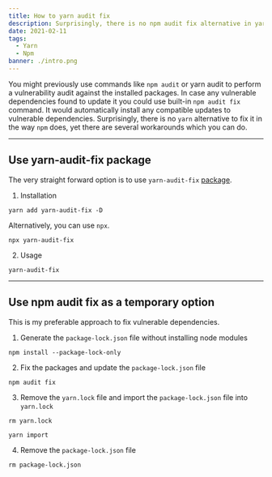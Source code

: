 ```yaml
---
title: How to yarn audit fix
description: Surprisingly, there is no npm audit fix alternative in yarn, yet there are several workarounds which you can do.
date: 2021-02-11
tags:
  - Yarn
  - Npm
banner: ./intro.png
---
```


You might previously use commands like `npm audit` or yarn audit to perform a vulnerability audit against the installed packages. In case any vulnerable dependencies found to update it you could use built-in `npm audit fix` command. It would automatically install any compatible updates to vulnerable dependencies. Surprisingly, there is no `yarn` alternative to fix it in the way `npm` does, yet there are several workarounds which you can do.

---

## Use yarn-audit-fix package

The very straight forward option is to use `yarn-audit-fix` [package](https://www.npmjs.com/package/yarn-audit-fix).

1. Installation

```
yarn add yarn-audit-fix -D
```

Alternatively, you can use `npx`.

```
npx yarn-audit-fix
```

2. Usage

```
yarn-audit-fix
```

---

## Use npm audit fix as a temporary option

This is my preferable approach to fix vulnerable dependencies.

1. Generate the `package-lock.json` file without installing node modules

```
npm install --package-lock-only
```

2. Fix the packages and update the `package-lock.json` file

```
npm audit fix
```

3. Remove the `yarn.lock` file and import the `package-lock.json` file into `yarn.lock`

```
rm yarn.lock

yarn import
```

4. Remove the `package-lock.json` file

```
rm package-lock.json
```
